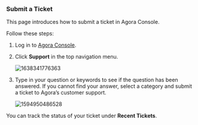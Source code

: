 

### Submit a Ticket

This page introduces how to submit a ticket in Agora Console.

Follow these steps:

1.  Log in to [Agora Console](https://console.agora.io/).

2.  Click **Support** in the top navigation menu.

    ![1638341776363](https://web-cdn.agora.io/docs-files/1638341776363)

3.  Type in your question or keywords to see if the question has been answered. If you cannot find your answer, select a category and submit a ticket to Agora’s customer support.

    ![1594950486528](https://web-cdn.agora.io/docs-files/1594950486528)

You can track the status of your ticket under **Recent Tickets**.
